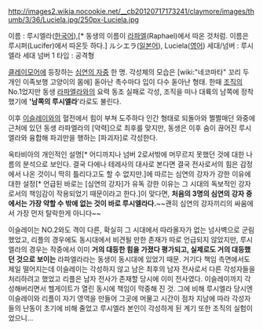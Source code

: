 http://images2.wikia.nocookie.net/__cb20120717173241/claymore/images/thumb/3/36/Luciela.jpg/250px-Luciela.jpg

이름 : 루시엘라([[한국어]]),[* 동생의 이름이 [[라파엘]](Raphael)에서 따온 것처럼. 이름은 루시퍼(Lucifer)에서 따온듯 하다.] ルシエラ([[일본어]]), Luciela([[영어]])
세대/넘버 : 루시엘라 세대 넘버 1
타입 : 공격형

[[클레이모어]]에 등장하는 [[심연의 자]]중 한 명. 각성체의 모습은 [wiki:"네코마타" 꼬리 두 개인 이족보행 고양이의 몸에] 돋아난 촉수마다 입이 다수 돋아난 형태. 한때 [[조직]]의 No.1었지만 동생 [[라파엘라]]와의 요력 동조 실패로 각성, 조직을 떠나 대륙의 남쪽에 정착했기에 ''''남쪽의 루시엘라''''라로도 불린다.

이후 [[이슬레이]]와의 혈전에서 힘이 부쳐 도주하다 인간 형태로 되돌아와 쩔쩔매던 와중에 근처에 있던 동생 라파엘라의 [악력]으로 최후를 맞지만, 동생은 이후 숨이 끊어진 루시엘라와 융합해 파괴만을 행하는 [파괴자]로 각성한다.

옥타비아의 개인적인 설명[* 어디까지나 넘버 2로서밖에 머무르지 못했던 것에 대한 나름의 분석으로 보인다. 결국 다에나 테레사의 대사로 본다면 결국 전사로서의 힘은 감정에서 나온 것이니 딱히 틀리다고도 할 수 없지만.]에 따르는 심연의 강자가 강한 이유에 대한 설정[* 언급된 바로는 [심연의 강자]가 유독 강한 이유는 그 시대의 독보적인 강자로서의 책임감이 작용되었기 때문이라고 한다.]이 맞다면, '''처음의 3명의 심연의 강자 중에서는 가장 약할 수 밖에 없는 것이 바로 루시엘라다.'''~~괜히 심연의 강자끼리의 싸움에서 가장 먼저 탈락한게 아니다~~

이슬레이는 NO.2와도 격이 다른, 확실히 그 시대에서 따라올자가 없는 넘사벽으로 군림했었고, 리플의 경우에도 동시대에서 비견될 만한 존재가 따로 언급되지 않았지만, 루시엘라의 경우는 작중에서 이미 '''거의 대등한 힘을 가졌다 평가되고, 실제로도 거의 대등했던 것으로 보이는''' 라파엘라라는 동생이 동시대에 있었기 때문. 거기다 책임 측면에서도 제일 떨어지는데 이슬레이는 각성하지 않고 남은 최후의 남자 전사로서 다른 각성자들을 처리하려고 했었고 리플은 남자 전사가 존재할 당시에 이미 전사였다. 이슬레이까지 각성해버리면서 헬게이트가 열린 동시에 책임이 막중해 진 것. 그에 비해 루시엘라 당시엔 이슬레이와 리플이 자기 영역을 만들어 그곳에 머물고 시간이 점차 지남에 따라 각성자들의 난동이 초기에 비해 줄었고 루시엘라 본인이 각성하게 된 계기 또한 조직의 실험이었으니...
